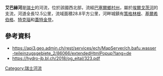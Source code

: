 {{Citation style|time=2021-01-11T07:58:43+00:00}}
{{Coord|47.46620|N|7.85403|E|display=title}}

'''艾巴赫河'''是[[瑞士|瑞士]]的河流，位於該國西北部，流經[[巴塞爾鄉村州|巴塞爾鄉村州]]，屬於[[埃爾戈茨河|埃爾戈茨河]]的支流，河道全長12.5公里，流域面積28.8平方公里，河畔城鎮有[[策格林根|策格林根]]、[[基爾希伯格|基爾希伯格]]、[[特克瑙|特克瑙]]和[[蓋特金登|蓋特金登]]。

==參考資料==
* https://api3.geo.admin.ch/rest/services/ech/MapServer/ch.bafu.wasser-teileinzugsgebiete_2/86066/extendedHtmlPopup?lang=de
* https://hydro-jb.bl.ch/2018/og_eital/323.pdf

{{Switzerland-geo-stub}}
[[Category:瑞士河流|Category:瑞士河流]]